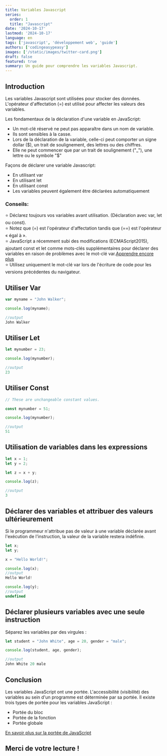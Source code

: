 ```yaml
---
title: Variables Javascript
series:
  order: 1
  title: "Javascript"
date: '2024-10-17'
lastmod: '2024-10-17'
language: en
tags: ['javascript', 'développement web', 'guide']
authors: ['codingeasypeasy']
images: ['/static/images/twitter-card.png']
draft: false
featured: true
summary: Un guide pour comprendre les variables Javascript.
---
```


## Introduction

Les variables Javascript sont utilisées pour stocker des données. L'opérateur d'affectation (=) est utilisé pour affecter les valeurs des variables.

Les fondamentaux de la déclaration d'une variable en JavaScript:
- Un mot-clé réservé ne peut pas apparaître dans un nom de variable.
- Ils sont sensibles à la casse.
- Lors de la déclaration de la variable, celle-ci peut comporter un signe dollar ($), un trait de soulignement, des lettres ou des chiffres.
- Elle ne peut commencer que par un trait de soulignement ("_"), une lettre ou le symbole "$"

Façons de déclarer une variable Javascript:
- En utilisant var
- En utilisant let
- En utilisant const
- Les variables peuvent également être déclarées automatiquement

### Conseils: 
⭐ Déclarez toujours vos variables avant utilisation. (Déclaration avec var, let ou const). <br /> 
⭐ Notez que (=) est l'opérateur d'affectation tandis que (==) est l'opérateur « égal à ». <br /> 
⭐ JavaScript a récemment subi des modifications (ECMAScript2015), ajoutant const et let comme mots-clés supplémentaires pour déclarer des variables en raison de problèmes avec le mot-clé var.[Apprendre encore plus](https://www.codingeasypeasy.com/) <br /> 
⭐ Utilisez uniquement le mot-clé var lors de l'écriture de code pour les versions précédentes du navigateur.

## Utiliser Var

```ts:contentlayer.config.ts
var myname = "John Walker";

console.log(myname);

//output
John Walker
```

## Utiliser Let

```ts:contentlayer.config.ts
let mynumber = 23;

console.log(mynumber);

//output
23
```

## Utiliser Const

```ts:contentlayer.config.ts
// These are unchangeable constant values.

const mynumber = 51;

console.log(mynumber);

//output
51
```

## Utilisation de variables dans les expressions

```ts:contentlayer.config.ts
let x = 1;
let y = 2;

let z = x + y;

console.log(z);

//output
3
```

## Déclarer des variables et attribuer des valeurs ultérieurement

Si le programmeur n'attribue pas de valeur à une variable déclarée avant l'exécution de l'instruction, la valeur de la variable restera indéfinie.

```ts:contentlayer.config.ts
let x;
let y;

x = "Hello World!";

console.log(x);
//output
Hello World!

console.log(y);
//output
undefined
```

## Déclarer plusieurs variables avec une seule instruction

Séparez les variables par des virgules :

```ts:contentlayer.config.ts
let student = "John White", age = 20, gender = "male";

console.log(student, age, gender);

//output
John White 20 male
```

## Conclusion

Les variables JavaScript ont une portée.
L'accessibilité (visibilité) des variables au sein d'un programme est déterminée par sa portée.
Il existe trois types de portée pour les variables JavaScript :
- Portée du bloc
- Portée de la fonction
- Portée globale

[En savoir plus sur la portée de JavaScript](https://www.codingeasypeasy.com/) 

## Merci de votre lecture !
